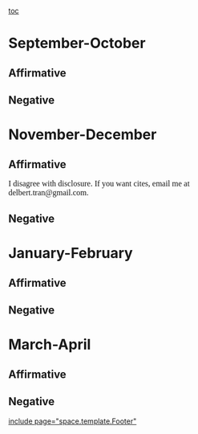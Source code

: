 [[toc]]
=September-October= 
==Affirmative== 
==Negative== 

=November-December= 
==Affirmative== 


<span style="font-family: 'Times New Roman','serif'; font-size: 12pt; line-height: 115%; margin: 0in 0in 0pt;">I disagree with disclosure. If you want cites, email me at delbert.tran@gmail.com.</span>
<span style="font-family: 'Times New Roman','serif'; font-size: 12pt; line-height: 115%; margin: 0in 0in 0pt;">﻿</span>
==Negative== 


=January-February= 
==Affirmative== 
==Negative== 

=March-April= 
==Affirmative== 
==Negative== 

[[include page="space.template.Footer"]]